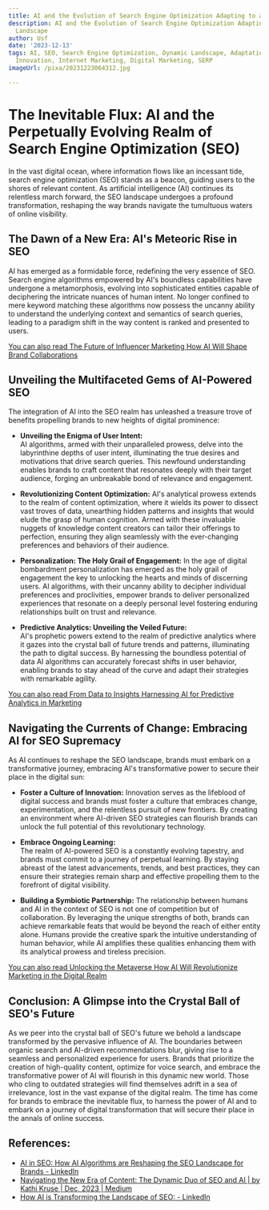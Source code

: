 ```yaml
---
title: AI and the Evolution of Search Engine Optimization Adapting to a Dynamic Landscape
description: AI and the Evolution of Search Engine Optimization Adapting to a Dynamic
  Landscape
author: Usf
date: '2023-12-13'
tags: AI, SEO, Search Engine Optimization, Dynamic Landscape, Adaptation, Technology,
  Innovation, Internet Marketing, Digital Marketing, SERP
imageUrl: /pixa/20231223064312.jpg

---
```

# The Inevitable Flux:  AI  and the Perpetually Evolving  Realm of Search Engine Optimization  (SEO)

In the vast digital ocean, where information flows like an incessant tide, search  engine optimization (SEO) stands as a beacon, guiding  users to the shores of relevant content. As artificial intelligence (AI) continues its  relentless march  forward, the SEO landscape undergoes a profound transformation, reshaping the way brands navigate the tumultuous waters of online visibility.

## The Dawn of a New Era: AI's Meteoric  Rise in SEO

AI has emerged as a formidable force, redefining the very essence of SEO. Search engine algorithms empowered by AI's boundless capabilities have  undergone a metamorphosis, evolving into sophisticated entities capable of deciphering the intricate nuances of human intent. No  longer confined to mere keyword matching these algorithms now  possess the uncanny ability  to understand the underlying context and semantics of search  queries, leading to a paradigm shift in the way content is ranked and presented to users.

[You can also read The Future of  Influencer Marketing How AI Will Shape Brand Collaborations](The%20Future%20of%20Influencer%20Marketing%20How%20AI%20Will%20Shape%20Brand%20Collaborations)


## Unveiling the Multifaceted Gems of AI-Powered SEO

The  integration of AI into the SEO realm has unleashed a treasure trove of  benefits  propelling brands to new heights of digital prominence:

- **Unveiling the Enigma of User Intent:**  
AI algorithms, armed  with their unparalleled prowess, delve into the labyrinthine depths of  user intent, illuminating the true desires and motivations that drive search queries. This newfound understanding enables brands to craft content that resonates deeply with their target  audience, forging an unbreakable bond of  relevance and engagement.

- **Revolutionizing Content Optimization:** 
AI's  analytical prowess extends to the realm of content optimization,  where it wields its power to dissect vast troves of data, unearthing  hidden patterns and insights that would elude the grasp of human cognition. Armed with these invaluable nuggets of knowledge  content creators can tailor their offerings  to perfection, ensuring they align seamlessly with the ever-changing preferences and behaviors of their audience.

- **Personalization: The  Holy Grail of Engagement:** 
In the age of digital bombardment  personalization has  emerged  as the holy grail of engagement the key to unlocking the hearts and minds of discerning users. AI algorithms, with their uncanny ability to decipher individual preferences and proclivities, empower brands to deliver personalized experiences that resonate on a deeply personal level  fostering enduring relationships  built on trust and relevance.

- **Predictive Analytics: Unveiling the  Veiled Future:**  
AI's prophetic powers extend to the realm of predictive analytics  where it gazes into the crystal ball of  future trends and patterns, illuminating the path to digital success. By harnessing the boundless potential of data AI algorithms can accurately forecast shifts in user behavior, enabling brands to stay ahead of the curve and adapt their strategies with remarkable agility.

[You can also read From Data to Insights Harnessing AI for Predictive Analytics in Marketing](From%20Data%20to%20Insights%20Harnessing%20AI%20for%20Predictive%20Analytics%20in%20Marketing)


## Navigating the Currents  of Change: Embracing AI for SEO Supremacy

As AI continues to reshape the SEO landscape, brands must embark on a transformative journey, embracing AI's  transformative power to secure their place in the digital sun:

- **Foster a  Culture of Innovation:** 
Innovation serves as  the lifeblood of digital success and brands must foster a culture that embraces change, experimentation, and  the relentless pursuit of new frontiers. By creating an environment where AI-driven SEO strategies can flourish brands  can unlock  the full potential of this revolutionary technology.

- **Embrace Ongoing  Learning:**  
The realm  of AI-powered SEO is  a constantly evolving tapestry, and brands  must commit to a journey of perpetual learning. By staying  abreast of the latest advancements,  trends, and best practices, they can ensure their strategies remain  sharp and effective propelling them to the forefront of digital visibility.

- **Building a Symbiotic  Partnership:** 
The  relationship  between humans and AI in the  context of SEO is  not one of competition  but  of collaboration. By leveraging the unique strengths of both, brands can achieve remarkable feats that would be beyond the reach of either entity alone. Humans provide the creative spark the intuitive  understanding of human behavior,  while AI amplifies these qualities enhancing them with  its  analytical prowess and tireless precision.

[You can also read Unlocking the  Metaverse How AI Will  Revolutionize Marketing in  the Digital Realm](Unlocking%20the%20Metaverse%20How%20AI%20Will%20Revolutionize%20Marketing%20in%20the%20Digital%20Realm)


## Conclusion: A  Glimpse into the Crystal Ball of SEO's Future

As we peer into  the crystal ball of SEO's future we behold  a landscape transformed by the pervasive influence of AI. The boundaries between organic search and AI-driven recommendations blur, giving rise to a seamless and personalized experience for users.  Brands that prioritize the  creation of high-quality content, optimize for voice search, and embrace  the transformative power of AI will flourish in this dynamic new world. Those who cling to outdated strategies  will  find themselves adrift in a sea of irrelevance, lost in the vast  expanse of the digital  realm. The time has  come for brands to embrace the inevitable flux, to harness the power of  AI and to embark  on a journey of digital transformation that will secure their place in the  annals of online success.

## References:
- [AI in SEO: How AI Algorithms are Reshaping the SEO Landscape for Brands - LinkedIn](https://www.linkedin.com/pulse/ai-seo-how-algorithms-reshaping-landscape-brands-scott)
- [Navigating the New Era of Content: The Dynamic Duo of SEO and AI | by Kathi Kruse | Dec, 2023 | Medium](https://medium.com/@kathikruse/navigating-the-new-era-of-content-the-dynamic-duo-of-seo-and-ai-47c499c114b9)
- [How AI is Transforming the Landscape of SEO: - LinkedIn](https://www.linkedin.com/pulse/how-ai-transforming-landscape-seo-gitika-deka)
